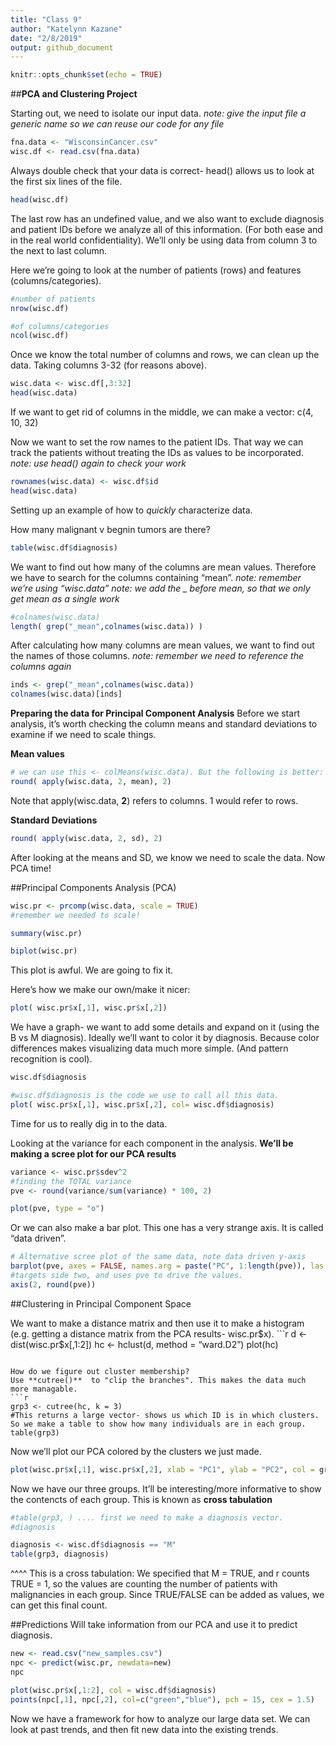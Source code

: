 ```yaml
---
title: "Class 9"
author: "Katelynn Kazane"
date: "2/8/2019"
output: github_document
---
```


```r
knitr::opts_chunk$set(echo = TRUE)
```
##**PCA and Clustering Project**

Starting out, we need to isolate our input data. 
*note: give the input file a generic name so we can reuse our code for any file*

```r
fna.data <- "WisconsinCancer.csv"
wisc.df <- read.csv(fna.data)
```

Always double check that your data is correct- head() allows us to look at the first six lines of the file. 
```r
head(wisc.df)
```

The last row has an undefined value, and we also want to exclude diagnosis and patient IDs before we analyze all of this information. (For both ease and in the real world confidentiality).
We'll only be using data from column 3 to the next to last column.

Here we're going to look at the number of patients (rows) and features (columns/categories). 

```r
#number of patients
nrow(wisc.df)

#of columns/categories
ncol(wisc.df)
```

Once we know the total number of columns and rows, we can clean up the data. Taking columns 3-32 (for reasons above).

```r
wisc.data <- wisc.df[,3:32]
head(wisc.data)
```
If we want to get rid of columns in the middle, we can make a vector: c(4, 10, 32)


Now we want to set the row names to the patient IDs. That way we can track the patients without treating the IDs as values to be incorporated.
*note: use head() again to check your work*

```r
rownames(wisc.data) <- wisc.df$id
head(wisc.data)
```

Setting up an example of how to *quickly* characterize data. 

How many malignant v begnin tumors are there?
```r
table(wisc.df$diagnosis)
```

We want to find out how many of the columns are mean values. Therefore we have to search for the columns containing "mean".
*note: remember we're using "wisc.data"*
*note: we add the _ before mean, so that we only get mean as a single work*

```r
#colnames(wisc.data)
length( grep("_mean",colnames(wisc.data)) )

```

After calculating how many columns are mean values, we want to find out the names of those columns. 
*note: remember we need to reference the columns again*
```r
inds <- grep("_mean",colnames(wisc.data))
colnames(wisc.data)[inds]
```

**Preparing the data for Principal Component Analysis**
Before we start analysis, it's worth checking the column means and standard deviations to examine if we need to scale things. 

**Mean values**
```r
# we can use this <- colMeans(wisc.data). But the following is better:
round( apply(wisc.data, 2, mean), 2)
```

Note that apply(wisc.data, **2**) refers to columns. 1 would refer to rows. 

**Standard Deviations**
```r
round( apply(wisc.data, 2, sd), 2)
```

After looking at the means and SD, we know we need to scale the data. 
Now PCA time!

##Principal Components Analysis (PCA)

```r
wisc.pr <- prcomp(wisc.data, scale = TRUE)
#remember we needed to scale!

summary(wisc.pr)
```

```r
biplot(wisc.pr)
```
This plot is awful. We are going to fix it. 

Here's how we make our own/make it nicer:
```r
plot( wisc.pr$x[,1], wisc.pr$x[,2])
```

We have a graph- we want to add some details and expand on it (using the B vs M diagnosis). Ideally we'll want to color it by diagnosis. Because color differences makes visualizing data much more simple. (And pattern recognition is cool).

```r
wisc.df$diagnosis
```

```r
#wisc.df$diagnosis is the code we use to call all this data.
plot( wisc.pr$x[,1], wisc.pr$x[,2], col= wisc.df$diagnosis)
```

Time for us to really dig in to the data.

Looking at the variance for each component in the analysis. 
**We'll be making a scree plot for our PCA results**
```r
variance <- wisc.pr$sdev^2
#finding the TOTAL variance
pve <- round(variance/sum(variance) * 100, 2)
```

```r
plot(pve, type = "o")
```

Or we can also make a bar plot. This one has a very strange axis. It is called "data driven".
```r
# Alternative scree plot of the same data, note data driven y-axis
barplot(pve, axes = FALSE, names.arg = paste("PC", 1:length(pve)), las = 2 )
#targets side two, and uses pve to drive the values.
axis(2, round(pve))
```

##Clustering in Principal Component Space

We want to make a distance matrix and then use it to make a histogram (e.g. getting a distance matrix from the PCA results- wisc.pr$x). 
```r
d <- dist(wisc.pr$x[,1:2])
hc <- hclust(d, method = "ward.D2")
plot(hc)
```

How do we figure out cluster membership?
Use **cutree()**  to "clip the branches". This makes the data much more managable. 
```r
grp3 <- cutree(hc, k = 3)
#This returns a large vector- shows us which ID is in which clusters. So we make a table to show how many individuals are in each group. 
table(grp3)
```

Now we'll plot our PCA colored by the clusters we just made. 
```r
plot(wisc.pr$x[,1], wisc.pr$x[,2], xlab = "PC1", ylab = "PC2", col = grp3)
```

Now we have our three groups. It'll be interesting/more informative to show the contencts of each group. This is known as **cross tabulation**
```r
#table(grp3, ) .... first we need to make a diagnosis vector. 
#diagnosis 

diagnosis <- wisc.df$diagnosis == "M"
table(grp3, diagnosis)
```
^^^^ This is a cross tabulation:
  We specified that M = TRUE, and r counts TRUE = 1, so the values are counting the number of patients with malignancies in each group. Since TRUE/FALSE can be added as values, we can get this final count. 
  
##Predictions
Will take information from our PCA and use it to predict diagnosis.

```r
new <- read.csv("new_samples.csv")
npc <- predict(wisc.pr, newdata=new)
npc
```

```r
plot(wisc.pr$x[,1:2], col = wisc.df$diagnosis)
points(npc[,1], npc[,2], col=c("green","blue"), pch = 15, cex = 1.5)
```

Now we have a framework for how to analyze our large data set. We can look at past trends, and then fit new data into the existing trends.